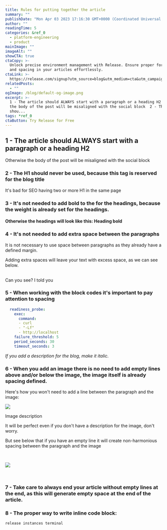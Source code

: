 ```yaml
---
title: Rules for putting together the article
summary: ""
publishDate: "Mon Apr 03 2023 17:16:30 GMT+0000 (Coordinated Universal Time)"
author: ""
readingTime: 5
categories: &ref_0
  - platform-engineering
  - product
mainImage: ""
imageAlt: ""
showCTA: true
ctaCopy: >-
  Unlock precise environment management with Release. Ensure proper formatting
  and spacing in your articles effortlessly.
ctaLink: >-
  https://release.com/signup?utm_source=blog&utm_medium=cta&utm_campaign=blog-cta&utm_content=rules-for-putting-together-the-article
relatedPosts:
  - ""
ogImage: /blog/default-og-image.png
excerpt: >-
  1 - The article should ALWAYS start with a paragraph or a heading H2 Otherwise
  the body of the post will be misaligned with the social block  2 - The H1
  shou...
tags: *ref_0
ctaButton: Try Release for Free
---
```


## 1 - The article should ALWAYS start with a paragraph or a heading H2

Otherwise the body of the post will be misaligned with the social block

### 2 - The H1 should never be used, because this tag is reserved for the blog title

It's bad for SEO having two or more H1 in the same page

### 3 - It's not needed to add bold to the for the headings, because the weight is already set for the headings.

#### Otherwise the headings will look like this: **Heading bold**

### 4 - It's not needed to add extra space between the paragraphs

It is not necessary to use space between paragraphs as they already have a defined margin.

Adding extra spaces will leave your text with excess space, as we can see below.  
‍

Can you see? I told you

### 5 - When working with the block codes it's important to pay attention to spacing

```yaml
  readiness_probe:
    exec:
      command:
      - curl
      - "-Lf"
      - http://localhost
    failure_threshold: 5
    period_seconds: 30
    timeout_seconds: 3

```

_If you add a description for the blog, make it italic._

### 6 - When you add an image there is no need to add empty lines above and/or below the image, the image itself is already spacing defined.

Here's how you won't need to add a line between the paragraph and the image:

![](/blog-images/9e8bd025d7f442e799770734b97fc833.png)

Image description

It will be perfect even if you don't have a description for the image, don't worry.

But see below that if you have an empty line it will create non-harmonious spacing between the paragraph and the image

‍

![](/blog-images/9e8bd025d7f442e799770734b97fc833.png)

‍

### 7 - Take care to always end your article without empty lines at the end, as this will generate empty space at the end of the article.

### 8 - The proper way to write inline code block:

`release instances terminal`
